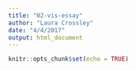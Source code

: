```yaml
---
title: "02-vis-essay"
author: "Laura Crossley"
date: "4/4/2017"
output: html_document
---
```


```r
knitr::opts_chunk$set(echo = TRUE)
```
